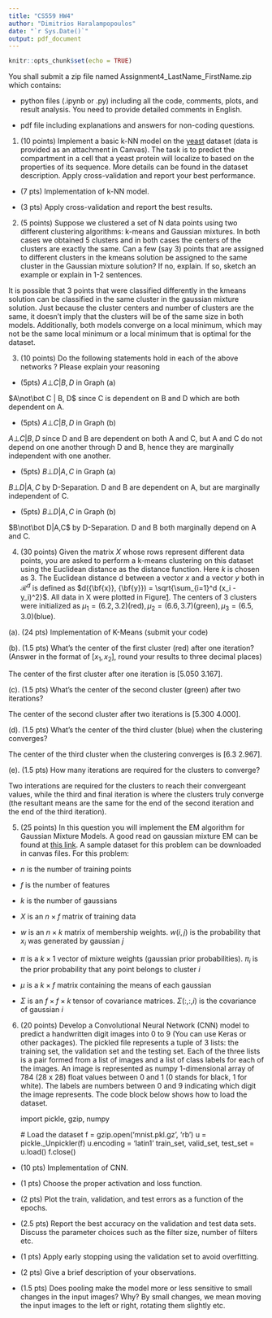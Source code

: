 ```yaml
---
title: "CS559 HW4"
author: "Dimitrios Haralampopoulos"
date: "`r Sys.Date()`"
output: pdf_document
---
```


```r
knitr::opts_chunk$set(echo = TRUE)
```
::: center
:::

You shall submit a zip file named Assignment4_LastName_FirstName.zip
which contains:

-   python files (.ipynb or .py) including all the code, comments,
    plots, and result analysis. You need to provide detailed comments in
    English.

-   pdf file including explanations and answers for non-coding
    questions.

::: questions
1. (10 points) Implement a basic k-NN model on the
[yeast](http://archive.ics.uci.edu/ml/datasets/yeast) dataset (data is
provided as an attachment in Canvas). The task is to predict the
compartment in a cell that a yeast protein will localize to based on the
properties of its sequence. More details can be found in the dataset
description. Apply cross-validation and report your best performance.

-   (7 pts) Implementation of k-NN model.

-   (3 pts) Apply cross-validation and report the best results.

2. (5 points) Suppose we clustered a set of N data
points using two different clustering algorithms: k-means and Gaussian
mixtures. In both cases we obtained 5 clusters and in both cases the
centers of the clusters are exactly the same. Can a few (say 3) points
that are assigned to different clusters in the kmeans solution be
assigned to the same cluster in the Gaussian mixture solution? If no,
explain. If so, sketch an example or explain in 1-2 sentences.

It is possible that 3 points that were classified differently in the kmeans solution 
can be classified in the same cluster in the gaussian mixture solution. Just because 
the cluster centers and number of clusters are the same, it doesn't imply that the 
clusters will be of the same size in both models. Additionally, both models converge on 
a local minimum, which may not be the same local minimum or a local minimum that is 
optimal for the dataset.



<figure>

</figure>

3. (10 points) Do the following statements hold in each
of the above networks ? Please explain your reasoning

-   (5pts) $A\bot C | B, D$ in Graph (a) 

$A\not\bot C | B, D$ since C is dependent on B and D which are both dependent on A. 

-   (5pts) $A\bot C | B, D$ in Graph (b)

$A\bot C | B, D$ since D and B are dependent on both A and C, but A and C do not depend on
one another through D and B, hence they are marginally independent with one another.

-   (5pts) $B\bot D | A,C$ in Graph (a)

$B\bot D|A, C$ by D-Separation. D and B are dependent on A, but are marginally independent of C.

-   (5pts) $B\bot D | A,C$ in Graph (b)

$B\not\bot D|A,C$ by D-Separation. D and B both marginally depend on A and C.

4. (30 points) Given the matrix $X$ whose rows represent
different data points, you are asked to perform a k-means clustering on
this dataset using the Euclidean distance as the distance function. Here
$k$ is chosen as $3$. The Euclidean distance d between a vector $x$ and
a vector $y$ both in $\mathcal{R}^d$ is defined as
$d({\bf{x}}, {\bf{y}}) = \sqrt{\sum_{i=1}^d (x_i - y_i)^2}$. All data in
X were plotted in Figure[1](#fig:kmeans){reference-type="ref"
reference="fig:kmeans"}. The centers of $3$ clusters were initialized as
$\mu_1= (6.2, 3.2) (\text{red}), \mu_2 = (6.6, 3.7) (\text{green)}, \mu_3 = (6.5, 3.0) (\text{blue})$.

(a). (24 pts) Implementation of K-Means (submit your code)

(b). (1.5 pts) What's the center of the first cluster (red) after one iteration? (Answer in the format of [$x_1,x_2$], round your results to three decimal places)

The center of the first cluster after one iteration is [5.050  3.167].

(c). (1.5 pts) What's the center of the second cluster (green) after two iterations?

The center of the second cluster after two iterations is [5.300 4.000].

(d). (1.5 pts) What's the center of the third cluster (blue) when the clustering converges?

The center of the third cluster when the clustering converges is [6.3   2.967].

(e). (1.5 pts) How many iterations are required for the clusters to converge?

Two interations are required for the clusters to reach their convergeant values, while the third and final iteration is where the clusters truly converge (the resultant means are the same for the end of the second iteration and the end of the third iteration).

5. (25 points) In this question you will implement the
EM algorithm for Gaussian Mixture Models. A good read on gaussian
mixture EM can be found at [this
link](https://www.ics.uci.edu/~smyth/courses/cs274/notes/Notes7_Mixtures_and_EM.pdf).
A sample dataset for this problem can be downloaded in canvas files. For
this problem:

-   $n$ is the number of training points

-   $f$ is the number of features

-   $k$ is the number of gaussians

-   $X$ is an $n\times f$ matrix of training data

-   $w$ is an $n\times k$ matrix of membership weights. $w(i, j)$ is the
    probability that $x_i$ was generated by gaussian $j$

-   $\pi$ is a $k\times 1$ vector of mixture weights (gaussian prior
    probabilities). $\pi_i$ is the prior probability that any point
    belongs to cluster $i$

-   $\mu$ is a $k\times f$ matrix containing the means of each gaussian

-   $\Sigma$ is an $f \times f\times k$ tensor of covariance matrices.
    $\Sigma(:, :, i)$ is the covariance of gaussian $i$

6. (20 points) Develop a Convolutional Neural Network (CNN) model to
predict a handwritten digit images into $0$ to $9$ (You can use Keras or
other packages). The pickled file represents a tuple of 3 lists: the
training set, the validation set and the testing set. Each of the three
lists is a pair formed from a list of images and a list of class labels
for each of the images. An image is represented as numpy 1-dimensional
array of 784 (28 x 28) float values between $0$ and $1$ ($0$ stands for
black, $1$ for white). The labels are numbers between $0$ and $9$
indicating which digit the image represents. The code block below shows
how to load the dataset.

    import pickle, gzip, numpy

    # Load the dataset
    f = gzip.open('mnist.pkl.gz', 'rb')
    u = pickle._Unpickler(f)
    u.encoding = 'latin1'
    train_set, valid_set, test_set = u.load()
    f.close()

-   (10 pts) Implementation of CNN.

-   (1 pts) Choose the proper activation and loss function.

-   (2 pts) Plot the train, validation, and test errors as a function of
    the epochs.

-   (2.5 pts) Report the best accuracy on the validation and test data
    sets. Discuss the parameter choices such as the filter size, number
    of filters etc.

-   (1 pts) Apply early stopping using the validation set to avoid
    overfitting.

-   (2 pts) Give a brief description of your observations.

-   (1.5 pts) Does pooling make the model more or less sensitive to
    small changes in the input images? Why? By small changes, we mean
    moving the input images to the left or right, rotating them slightly
    etc.
:::